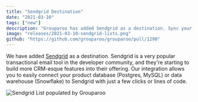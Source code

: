 ```yaml
---
title: "Sendgrid Destination"
date: "2021-03-10"
tags: ["new"]
description: "Grouparoo has added Sendgrid as a destination. Sync your customer data to Sendgrid."
image: "releases/2021-03-10-sendgrid-lists.png"
github: "https://github.com/grouparoo/grouparoo/pull/1290"
---
```


We have added [Sendgrid](https://www.sendgrid.com) as a destination. Sendgrid is a very popular transactional email tool in the developer community, and they're starting to build more CRM-esque features into their offering. Our integration allows you to easily connect your product database (Postgres, MySQL) or data warehouse (Snowflake) to Sendgrid with just a few clicks or lines of code.

<Image
  alt="Sendgrid List populated by Grouparoo"
  src="releases/2021-03-10-sendgrid-lists.png"
  width={919}
  height={682}
/>
